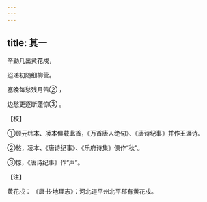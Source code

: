 ```yaml
---
---
---
```

title: 其一
---




辛勤几出黄花戍，

迢递初随细柳营。

塞晚每愁残月苦② ，

边愁更逐断蓬惊③ 。

【校】

①顾元纬本、凌本俱载此首，《万首唐人绝句》、《唐诗纪事》并作王涯诗。

②愁，凌本、《唐诗纪事》、《乐府诗集》俱作“秋”。

③惊，《唐诗纪事》作“声”。

【注】

黄花戍： 《唐书·地理志》：河北道平州北平郡有黄花戍。